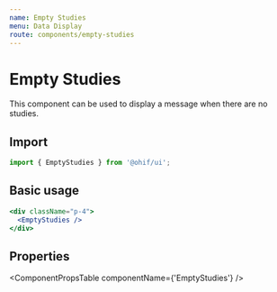 ```yaml
---
name: Empty Studies
menu: Data Display
route: components/empty-studies
---
```



# Empty Studies

This component can be used to display a message when there are no studies.

## Import

```javascript
import { EmptyStudies } from '@ohif/ui';
```

## Basic usage

```jsx live
<div className="p-4">
  <EmptyStudies />
</div>
```

## Properties

<ComponentPropsTable componentName={'EmptyStudies'} />
